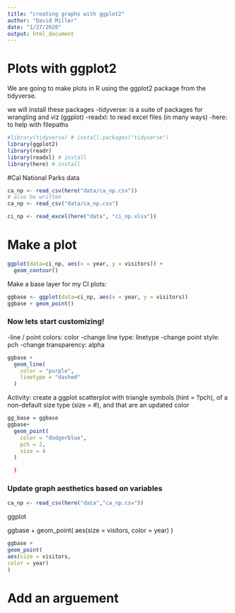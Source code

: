 ```yaml
---
title: "creating graphs with ggplot2"
author: "David Miller"
date: "1/27/2020"
output: html_document
---
```


# Plots with ggplot2

We are going to make plots in R using the ggplot2 package from the tidyverse.

we will install these packages
-tidyverse: is a suite of packages for wrangling and viz (ggplot)
-readxl: to read excel files (in many ways)
-here: to help with filepaths
```r
#library(tidyverse) # install.packages("tidyverse")
library(ggplot2)
library(readr)
library(readxl) # install
library(here) # install

```

#Cal National Parks data
```r
ca_np <- read_csv(here("data/ca_np.csv"))
# also be written
ca_np <- read_csv("data/ca_np.csv")

```

```r
ci_np <- read_excel(here("data", "ci_np.xlsx"))
```

# Make a plot

```r
ggplot(data=ci_np, aes(x = year, y = visitors)) +
  geom_contour()

```
Make a base layer for my CI plots:
```r
ggbase <- ggplot(data=ci_np, aes(x = year, y = visitors))
ggbase + geom_point()

```
### Now lets start customizing!

-line / point colors:  color
-change line type:  linetype
-change point style:  pch
-change transparency: alpha

```r
ggbase +
  geom_line(
    color = "purple",
    linetype = "dashed"
  )
```

Activity: create a ggplot scatterplot with triangle symbols (hint = ?pch), of a non-default size type (size = #), and that are an updated color

```r
gg_base = ggbase
ggbase+
  geom_point(
    color = "dodgerblue",
    pch = 2,
    size = 4
  )

  )
```

### Update graph aesthetics based on variables

```r
ca_np <- read_csv(here("data","ca_np.csv"))
```

ggplot 

ggbase + 
geom_point(
aes(size = visitors,
color = year)
)
```r
ggbase + 
geom_point(
aes(size = visitors,
color = year)
)

```

# Add an arguement